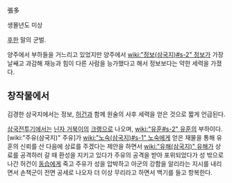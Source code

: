 張多

생몰년도 미상

[[후한]] 말의 군벌.

양주에서 부하들을 거느리고 있었지만 양주에서 [[wiki:"정보(삼국지)#s-2" 정보]]가 가장 날쌔고 과감해 재능과 힘이 다른 사람을 능가했다고 해서 정보보다는 약한 세력을 가졌다.

== 창작물에서 ==
김경한 삼국지에서는 정보, [[허건]]과 함께 원술의 사후 세력을 얻은 것으로 짧게 언급된다.

[[삼국전투기]]에서는 [[닌자 거북이]]의 [[크랭]]으로 나오며, [[wiki:"유훈#s-2" 유훈]]의 부하이다. [wiki:"주유(삼국지)" 주유]가 [[wiki:"노숙(삼국지)#s-1" 노숙]]에게 얻은 재물을 통해 유훈의 신뢰를 산 다음에 상료를 주겠다는 제안을 하면서 [[wiki:"유해(삼국지)" 유해]]가 상료를 공격하러 갈 때 환성을 지키고 있다가 주유의 공격을 받아 포위되었다가 성 밖으로 나간 허건이 [[동습]]에게 죽고 주유가 성을 압박하고 아군의 강함을 알리라는 지시를 내리면서 손책군이 전면 공세로 나오자 더 이상 무리라고 하면서 백기를 들고 항복한다.
